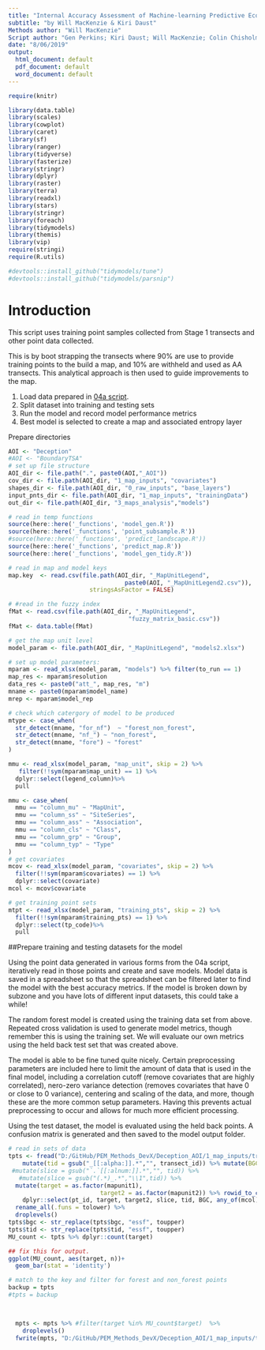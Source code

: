 ```yaml
---
title: "Internal Accuracy Assessment of Machine-learning Predictive Ecosystem Maps"
subtitle: "by Will MacKenzie & Kiri Daust"
Methods author: "Will MacKenzie"
Script author: "Gen Perkins; Kiri Daust; Will MacKenzie; Colin Chisholm; Matt Coghill"
date: "8/06/2019"
output:
  html_document: default
  pdf_document: default
  word_document: default
---
```

```r
require(knitr)

```

```r

library(data.table)
library(scales)
library(cowplot)
library(caret)
library(sf)
library(ranger)
library(tidyverse)
library(fasterize)
library(stringr)
library(dplyr)
library(raster)
library(terra)
library(readxl)
library(stars)
library(stringr)
library(foreach)
library(tidymodels)
library(themis)
library(vip)
require(stringi)
require(R.utils)

#devtools::install_github("tidymodels/tune")
#devtools::install_github("tidymodels/parsnip")

```

# Introduction

This script uses training point samples collected from Stage 1 transects and other point data collected.

This is by boot strapping the transects where 90% are use to provide training points to the build a map, and 10% are withheld and used as AA transects. 
This analytical approach is then used to guide improvements to the map.

1. Load data prepared in [04a script](https://github.com/bcgov-c/BEC_DevExchange_Work/blob/master/04a_TrainingPt_TransectImport%26Clean.Rmd). 
2. Split dataset into training and testing sets
3. Run the model and record model performance metrics
4. Best model is selected to create a map and associated entropy layer 


Prepare directories

```r

AOI <- "Deception"
#AOI <- "BoundaryTSA"
# set up file structure
AOI_dir <- file.path(".", paste0(AOI,"_AOI"))
cov_dir <- file.path(AOI_dir, "1_map_inputs", "covariates")
shapes_dir <- file.path(AOI_dir, "0_raw_inputs", "base_layers")
input_pnts_dir <- file.path(AOI_dir, "1_map_inputs", "trainingData")
out_dir <- file.path(AOI_dir, "3_maps_analysis","models")

# read in temp functions
source(here::here('_functions', 'model_gen.R'))
source(here::here('_functions', 'point_subsample.R'))
#source(here::here('_functions', 'predict_landscape.R'))
source(here::here('_functions', 'predict_map.R'))
source(here::here('_functions', 'model_gen_tidy.R'))

```

```r
# read in map and model keys
map.key  <- read.csv(file.path(AOI_dir, "_MapUnitLegend", 
                                 paste0(AOI, "_MapUnitLegend2.csv")), 
                       stringsAsFactor = FALSE)

# #read in the fuzzy index
fMat <- read.csv(file.path(AOI_dir, "_MapUnitLegend", 
                                  "fuzzy_matrix_basic.csv")) 
fMat <- data.table(fMat)

# get the map unit level 
model_param <- file.path(AOI_dir, "_MapUnitLegend", "models2.xlsx")

# set up model parameters:  
mparam <- read_xlsx(model_param, "models") %>% filter(to_run == 1)
map_res <- mparam$resolution
data_res <- paste0("att_", map_res, "m")
mname <- paste0(mparam$model_name)
mrep <- mparam$model_rep

# check which catergory of model to be produced
mtype <- case_when(
  str_detect(mname, "for_nf")  ~ "forest_non_forest",
  str_detect(mname, "nf_") ~ "non_forest",
  str_detect(mname, "fore") ~ "forest"
)

mmu <- read_xlsx(model_param, "map_unit", skip = 2) %>%
   filter(!!sym(mparam$map_unit) == 1) %>%
  dplyr::select(legend_column)%>%
  pull

mmu <- case_when(
  mmu == "column_mu" ~ "MapUnit", 
  mmu == "column_ss" ~ "SiteSeries",
  mmu == "column_ass" ~ "Association",
  mmu == "column_cls" ~ "Class",
  mmu == "column_grp" ~ "Group",
  mmu == "column_typ" ~ "Type"
)
# get covariates
mcov <- read_xlsx(model_param, "covariates", skip = 2) %>%
  filter(!!sym(mparam$covariates) == 1) %>%
  dplyr::select(covariate)
mcol <- mcov$covariate

# get training point sets
mtpt <- read_xlsx(model_param, "training_pts", skip = 2) %>%
  filter(!!sym(mparam$training_pts) == 1) %>%
  dplyr::select(tp_code)%>%
  pull

```

##Prepare training and testing datasets for the model

Using the point data generated in various forms from the 04a script, iteratively read in those points and create and save models. Model data is saved in a spreadsheet so that the spreadsheet can be filtered later to find the model with the best accuracy metrics. If the model is broken down by subzone and you have lots of different input datasets, this could take a while!

The random forest model is created using the training data set from above. Repeated cross validation is used to generate model metrics, though remember this is using the training set. We will evaluate our own metrics using the held back test set that was created above.

The model is able to be fine tuned quite nicely. Certain preprocessing parameters are included here to limit the amount of data that is used in the final model, including a correlation cutoff (remove covariates that are highly correlated), nero-zero variance detection (removes covariates that have 0 or close to 0 variance), centering and scaling of the data, and more, though these are the more common setup parameters. Having this prevents actual preprocessing to occur and allows for much more efficient processing.

Using the test dataset, the model is evaluated using the held back points. A confusion matrix is generated and then saved to the model output folder.


```r
# read in sets of data 
tpts <- fread("D:/GitHub/PEM_Methods_DevX/Deception_AOI/1_map_inputs/trainingData/att_5m/Stage1_all_5m_pts_data_adj.csv") %>%
    mutate(tid = gsub("_[[:alpha:]].*","", transect_id)) %>% mutate(BGC = stringi::stri_extract_first(transect_id, regex = '[^_]+')) %>%
 #mutate(slice = gsub("`.`[[:alnum:]].*","", tid)) %>% 
   #mutate(slice = gsub("(.*)_.*","\\1",tid)) %>% 
  mutate(target = as.factor(mapunit1),
                          target2 = as.factor(mapunit2)) %>% rowid_to_column('pt_id') %>% 
    dplyr::select(pt_id, target, target2, slice, tid, BGC, any_of(mcol))%>% 
  rename_all(.funs = tolower) %>% 
  droplevels()
tpts$bgc <- str_replace(tpts$bgc, "essf", toupper)
tpts$tid <- str_replace(tpts$tid, "essf", toupper)
MU_count <- tpts %>% dplyr::count(target)

## fix this for output.
ggplot(MU_count, aes(target, n))+
  geom_bar(stat = 'identity')

# match to the key and filter for forest and non_forest points
backup = tpts
#tpts = backup  


  
  mpts <- mpts %>% #filter(target %in% MU_count$target)  %>%
    droplevels() 
  fwrite(mpts, "D:/GitHub/PEM_Methods_DevX/Deception_AOI/1_map_inputs/trainingData/att_5m/Stage1_cleaned_5m_pts_data.csv")

```



 